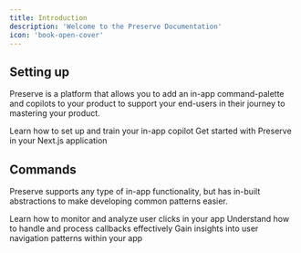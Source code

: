 ---
title: Introduction
description: 'Welcome to the Preserve Documentation'
icon: 'book-open-cover'
---

## Setting up

Preserve is a platform that allows you to add an in-app command-palette and copilots to your product to support
your end-users in their journey to mastering your product. 

<CardGroup cols={2}>
  <Card
    title="Set Up Copilot"
    icon="robot"
    href="/getting-started/copilot"
  >
    Learn how to set up and train your in-app copilot
  </Card>
  <Card
    title="Next.js Quickstart"
    icon="react"
    href="/getting-started/nextjs"
  >
    Get started with Preserve in your Next.js application
  </Card>
</CardGroup>

## Commands

Preserve supports any type of in-app functionality, but has in-built abstractions to make developing common patterns easier.

<CardGroup cols={2}>
  <Card
    title="Click Commands"
    icon="mouse-click"
    href="/dashboard/clicks"
  >
    Learn how to monitor and analyze user clicks in your app
  </Card>
  <Card
    title="Callback Commands"
    icon="phone-arrow-up-right"
    href="/dashboard/callbacks"
  >
    Understand how to handle and process callbacks effectively
  </Card>
  <Card
    title="Navigation Commands"
    icon="compass"
    href="/dashboard/navigations"
  >
    Gain insights into user navigation patterns within your app
  </Card>
</CardGroup>